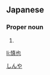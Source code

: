 ==Japanese==
{{ja-kanjitab|慎|也}}

===Proper noun===
{{ja-pos|proper|しんや}}

# {{given name|male|lang=ja}}

[[Category:Japanese male given names|しんや]]

[[li:慎也]]